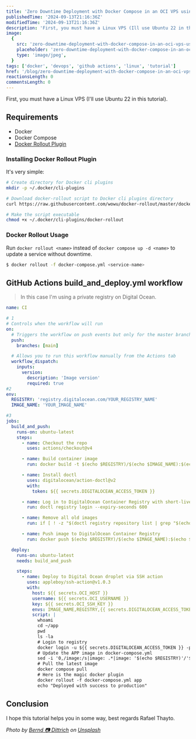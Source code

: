 ```yaml
---
title: 'Zero Downtime Deployment with Docker Compose in an OCI VPS using GitHub Actions'
publishedTime: '2024-09-13T21:16:36Z'
modifiedTime: '2024-09-13T21:16:36Z'
description: 'First, you must have a Linux VPS (Ill use Ubuntu 22 in this tutorial). Tagged with docker, devops, github actions, linux, tutorial.'
image:
  {
    src: 'zero-downtime-deployment-with-docker-compose-in-an-oci-vps-using-github-actions.jpg',
    placeholder: 'zero-downtime-deployment-with-docker-compose-in-an-oci-vps-using-github-actions-small.jpg',
    type: 'image/jpeg',
  }
tags: ['docker', 'devops', 'github actions', 'linux', 'tutorial']
href: '/blog/zero-downtime-deployment-with-docker-compose-in-an-oci-vps-using-github-actions'
reactionsLength: 0
commentsLength: 0
---
```


First, you must have a Linux VPS (I'll use Ubuntu 22 in this tutorial).

## Requirements

- Docker
- Docker Compose
- [Docker Rollout Plugin](https://github.com/Wowu/docker-rollout?tab=readme-ov-file#installation)

### Installing Docker Rollout Plugin

It's very simple:

```bash
# Create directory for Docker cli plugins
mkdir -p ~/.docker/cli-plugins

# Download docker-rollout script to Docker cli plugins directory
curl https://raw.githubusercontent.com/wowu/docker-rollout/master/docker-rollout -o ~/.docker/cli-plugins/docker-rollout

# Make the script executable
chmod +x ~/.docker/cli-plugins/docker-rollout
```

### Docker Rollout Usage

Run `docker rollout <name>` instead of `docker compose up -d <name>` to update a service without downtime.

```bash
$ docker rollout -f docker-compose.yml <service-name>
```

## GitHub Actions build_and_deploy.yml workflow

> In this case I'm using a private registry on Digital Ocean.

```yaml
name: CI

# 1
# Controls when the workflow will run
on:
  # Triggers the workflow on push events but only for the master branch
  push:
    branches: [main]

  # Allows you to run this workflow manually from the Actions tab
  workflow_dispatch:
    inputs:
      version:
        description: 'Image version'
        required: true
#2
env:
  REGISTRY: 'registry.digitalocean.com/YOUR_REGISTRY_NAME'
  IMAGE_NAME: 'YOUR_IMAGE_NAME'

#3
jobs:
  build_and_push:
    runs-on: ubuntu-latest
    steps:
      - name: Checkout the repo
        uses: actions/checkout@v4

      - name: Build container image
        run: docker build -t $(echo $REGISTRY)/$(echo $IMAGE_NAME):$(echo $GITHUB_SHA | head -c7) .

      - name: Install doctl
        uses: digitalocean/action-doctl@v2
        with:
          token: ${{ secrets.DIGITALOCEAN_ACCESS_TOKEN }}

      - name: Log in to DigitalOcean Container Registry with short-lived credentials
        run: doctl registry login --expiry-seconds 600

      - name: Remove all old images
        run: if [ ! -z "$(doctl registry repository list | grep "$(echo $IMAGE_NAME)")" ]; then doctl registry repository delete-manifest $(echo $IMAGE_NAME) $(doctl registry repository list-tags $(echo $IMAGE_NAME) | grep -o "sha.*") --force; else echo "No repository"; fi

      - name: Push image to DigitalOcean Container Registry
        run: docker push $(echo $REGISTRY)/$(echo $IMAGE_NAME):$(echo $GITHUB_SHA | head -c7)

  deploy:
    runs-on: ubuntu-latest
    needs: build_and_push

    steps:
      - name: Deploy to Digital Ocean droplet via SSH action
        uses: appleboy/ssh-action@v1.0.3
        with:
          host: ${{ secrets.OCI_HOST }}
          username: ${{ secrets.OCI_USERNAME }}
          key: ${{ secrets.OCI_SSH_KEY }}
          envs: IMAGE_NAME,REGISTRY,{{ secrets.DIGITALOCEAN_ACCESS_TOKEN }},GITHUB_SHA
          script: |
            whoami
            cd ~/app
            pwd
            ls -la
            # Login to registry
            docker login -u ${{ secrets.DIGITALOCEAN_ACCESS_TOKEN }} -p ${{ secrets.DIGITALOCEAN_ACCESS_TOKEN }} registry.digitalocean.com
            # Update the APP image in docker-compose.yml
            sed -i '0,/image:/s|image: .*|image: '$(echo $REGISTRY)'/'$(echo $IMAGE_NAME)':'$(echo $GITHUB_SHA | head -c7)'|' docker-compose.yml
            # Pull the latest image
            docker compose pull
            # Here is the magic docker plugin
            docker rollout -f docker-compose.yml app
            echo "Deployed with success to production"
```

## Conclusion

I hope this tutorial helps you in some way,
best regards Rafael Thayto.

_Photo by <a href="https://unsplash.com/@hdbernd?utm_content=creditCopyText&utm_medium=referral&utm_source=unsplash">Bernd 📷 Dittrich</a> on <a href="https://unsplash.com/photos/a-group-of-trucks-parked-next-to-each-other-in-a-parking-lot-bUnsDLFRNWc?utm_content=creditCopyText&utm_medium=referral&utm_source=unsplash">Unsplash</a>_
